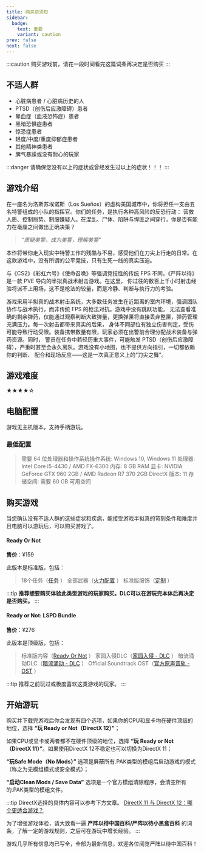 ```yaml
---
title: 购买前须知
sidebar:
  badge:
    text: 重要
    variant: caution
prev: false
next: false
---
```

:::caution
购买游戏前，请花一段时间看完这篇词条再决定是否购买
:::

## 不适人群

 - 心脏病患者 / 心脏病历史的人
 - PTSD（创伤后应激障碍）患者
 - 晕血症（血液恐怖症）患者
 - 黑暗恐惧症患者
 - 惊恐症患者
 - 轻度/中度/重度抑郁症患者
 - 其他精神类患者
 - 脾气暴躁或没有耐心的玩家

:::danger
请确保您没有以上的症状或曾经发生过以上的症状！！！
:::

## 游戏介绍

在一座名为洛斯苏埃诺斯（Los Sueños）的虚构美国城市中，你将担任一支由五名特警组成的小队的指挥官。你们的任务，是执行各种高风险的反恐行动：
营救人质、控制局势、制服嫌疑人。在混乱、尸体、陷阱与悍匪之间穿行，你是否有能力在毫厘之间做出正确决策？

> *“质疑美警，成为美警，理解美警”*

本作将带你走入现实中特警工作的残酷与不易，感受他们在刀尖上行走的日常。在这款游戏中，没有所谓的公平竞技，只有生死一线的真实压迫。

与《CS2》《彩虹六号》《使命召唤》等强调竞技性的传统 FPS 不同，《严阵以待》是一款 PVE 导向的半拟真战术射击游戏。在这里，
你过往的数百上千小时射击经验将派不上用场，这不是枪法的较量，而是冷静、判断与执行力的考验。

游戏采用半拟真的战术射击系统，大多数任务发生在近距离的室内环境，强调团队协作与战术执行，而非传统 FPS 的枪法对抗。游戏中没有跳跃功能，
无法查看准确的剩余弹药，仅能通过观察判断大致弹量，更换弹匣将直接丢弃整匣，弹药管理充满压力。每一次射击都带来真实的后果，
身体不同部位有独立伤害判定，受伤可能导致行动受限。装备携带数量有限，玩家必须在出警前合理分配战术装备与弹药资源。同时，
警员在任务中若经历重大事件，可能触发 PTSD（创伤后应激障碍），严重时甚至会永久离队。游戏没有小地图，也不提供方向指引，一切都依赖你的判断、
配合和现场反应——这是一次真正意义上的“刀尖之舞”。

## 游戏难度

★★★★☆

## 电脑配置

游戏无主机版本，支持手柄游玩。

### 最低配置

> 需要 64 位处理器和操作系统操作系统: Windows 10, Windows 11
> 处理器: Intel Core i5-4430 / AMD FX-6300
> 内存: 8 GB RAM
> 显卡: NVIDIA GeForce GTX 960 2GB / AMD Radeon R7 370 2GB
> DirectX 版本: 11
> 存储空间: 需要 60 GB 可用空间

## 购买游戏

当您确认没有不适人群的这些症状和疾病，能接受游戏半拟真的苛刻条件和难度并且电脑可以游玩后，可以购买游戏了。

#### Ready Or Not
**售价**：¥159

此版本是标准版，包括：

> 18个任务（[任务](https://www.notion.so/200f40c184f98077b6d6cef605094cb1?pvs=21) ）
> 全部武器（[火力配置](https://www.notion.so/200f40c184f98024b23df2ae647b2b0c?pvs=21) ）
> 标准版服饰（[定制](https://www.notion.so/200f40c184f980bda8bbce769f4b2aed?pvs=21) ）

:::tip
**推荐想要购买体验此类型游戏的玩家购买。DLC可以在游玩完本体后再决定是否购买。**
:::

#### Ready or Not: LSPD Bundle

**售价**：¥276

此版本是顶级版，包括：

> 标准版内容（[Ready Or Not](https://www.notion.so/Ready-Or-Not-1f7f40c184f9806780a3c97e60754c1b?pvs=21) ）
> 家园入侵DLC（[家园入侵 - DLC](https://www.notion.so/DLC-1fdf40c184f98079b423f24bbe4e2694?pvs=21) ）
> 暗流涌动DLC（[暗流涌动 - DLC](https://www.notion.so/DLC-1fef40c184f9806490c3d528b7368e9f?pvs=21) ）
> Official Soundtrack OST（[官方原声音轨 - OST](https://www.notion.so/OST-1fef40c184f98021978bce1fffccba58?pvs=21) ）

:::tip
推荐之前玩过或极度喜欢这类游戏的玩家。
:::

## 开始游玩

购买并下载完游戏后你会发现有四个选项，如果你的CPU和显卡均在硬件顶级的地位，选择 **“玩 Ready or Not（DirectX 12）”**；

如果CPU或显卡或两者都不在硬件顶级的地位，选择 **“玩 Ready or Not（DirectX 11）”**。如果使用DirectX 12不稳定也可以切换为DirectX 11；

**“玩Safe Mode（No Mods）”** 选项是屏蔽所有.PAK类型的模组后启动游戏的模式（称之为无模组模式或安全模式）；

**“启动Clean Mods / Save Data”** 选项是一个官方模组清除程序，会清空所有的.PAK类型的模组文件。

:::tip
DirectX选择的具体内容可以参考下方文章。
[DirectX 11 与 DirectX 12：哪个更适合游戏？](https://cn.windows-office.net/?p=5821)

为了增强游戏体验，请大致看一遍 **严阵以待中国百科/严阵以待小黑盒百科** 的词条，了解一定的游戏规则，之后可在游玩中增长经验。
:::

游戏几乎所有信息均已写全，全部为最新信息，欢迎各位阅览严阵以待中国百科！
